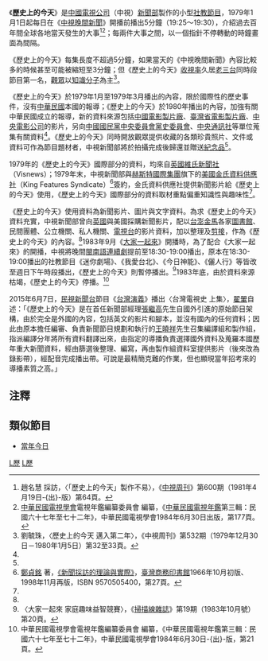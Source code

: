 {{Distinguish|歷史上的今天}}
{{Note24hUTC+8}}
《'''歷史上的今天'''》是[[中國電視公司|中國電視公司]]（中視）[[中視新聞|新聞部]]製作的小型[[社教節目|社教節目]]，1979年1月1日起每日在《[[中視晚間新聞|中視晚間新聞]]》開播前播出5分鐘（19:25～19:30），介紹過去百年間全球各地當天發生的大事<ref name="「歷史上的今天」製作不易">趙名慧 採訪，〈「歷史上的今天」製作不易〉，《[[中視周刊|中視周刊]]》第600期（1981年4月19日-{出}-版）第64頁。</ref><ref>[[中華民國電視學會|中華民國電視學會]]電視年鑑編纂委員會 編纂，《[[中華民國電視年鑑|中華民國電視年鑑]]第三輯：民國六十七年至七十二年》，中華民國電視學會1984年6月30日出版，第177頁。</ref>；每兩件大事之間，以一個指針不停轉動的時鐘畫面為間隔。

《歷史上的今天》每集長度不超過5分鐘，如果當天的《中視晚間新聞》內容比較多的時候甚至可能被縮短至3分鐘；但《歷史上的今天》[[收視率|收視率]]久居[[老三台|老三台]]同時段節目第一名，[[觀眾|觀眾]]以[[知識分子|知識分子]]為主<ref name="歷史上的今天邁入第二年">劉毓珠，〈歷史上的今天 邁入第二年〉，《中視周刊》第532期（1979年12月30日－1980年1月5日）第32至33頁。</ref>。

《歷史上的今天》於1979年1月至1979年3月播出的內容，限於國際性的歷史事件，沒有[[中華民國|中華民國]]本國的報導；《歷史上的今天》於1980年播出的內容，加強有關中華民國成立的報導，新的資料來源包括[[中國電影製片廠|中國電影製片廠]]、[[臺灣省電影製片廠|臺灣省電影製片廠]]、[[中央電影公司|中央電影公司]]的影片，另向[[中國國民黨中央委員會黨史委員會|中國國民黨中央委員會黨史委員會]]、[[中央通訊社|中央通訊社]]等單位蒐集有關資料<ref name="歷史上的今天邁入第二年" />。《歷史上的今天》同時開放觀眾提供收藏的各類珍貴照片、文件或資料可作為節目題材者，中視新聞部將於拍攝完成後歸還並贈送[[紀念品|紀念品]]<ref name="歷史上的今天邁入第二年" />。

1979年的《歷史上的今天》國際部分的資料，均來自[[英國|英國]][[維氏新聞社|維氏新聞社]]（Visnews）；1979年末，中視新聞部與[[赫斯特國際集團|赫斯特國際集團]]旗下的[[美國|美國]][[金氏資料供應社|金氏資料供應社]]（King Features Syndicate）<ref>[[鄭貞銘|鄭貞銘]] 著，[http://www.cptw.com.tw/BookDetail.aspx?bokno=07502001 《新聞採訪的理論與實際》]{{Dead link|date=2018年6月 |bot=InternetArchiveBot |fix-attempted=no }}，[[臺灣商務印書館|臺灣商務印書館]]1966年10月初版、1998年11月再版，ISBN 9570505400，第27頁。</ref>簽約，金氏資料供應社提供新聞影片給《歷史上的今天》使用，《歷史上的今天》國際部分的資料取材重點偏重知識性與趣味性<ref name="歷史上的今天邁入第二年" />。

《歷史上的今天》使用資料為新聞影片、圖片與文字資料。為求《歷史上的今天》資料充實，中視新聞部曾向[[英國|英國]]與美國採購新聞影片，配以[[台澎金馬|台澎金馬]]各家[[圖書館|圖書館]]、民間團體、公立機關、私人機關、[[電視台|電視台]]的影片資料，加以整理及[[剪接|剪接]]，作為《歷史上的今天》的內容。<ref name="「歷史上的今天」製作不易" />1983年9月《[[大家一起來|大家一起來]]》開播時，為了配合《大家一起來》的開播，中視將晚間[[閩南語|閩南語]][[連續劇|連續劇]]提前至18:30-19:00播出，原本在18:30-19:00播出的社教節目《迷你劇場》、《我愛台北》、《今日神能》、《儷人行》等皆改至週日下午時段播出，《歷史上的今天》則暫停播出。<ref>〈大家一起來 家庭趣味益智競賽〉，《[[掃描線雜誌|掃描線雜誌]]》第19期（1983年10月號）第20頁。</ref>1983年底，由於資料來源枯竭，《歷史上的今天》停播。<ref>中華民國電視學會電視年鑑編纂委員會 編纂，《中華民國電視年鑑第三輯：民國六十七年至七十二年》，中華民國電視學會1984年6月30日-{出}-版，第21頁。</ref>

2015年6月7日，[[民視新聞台|民視新聞台]]節目《[[台灣演義|台灣演義]]》播出〈台灣電視史 上集〉，[[翟翬|翟翬]]自述：「《歷史上的今天》是在首任新聞部經理[[張繼高|張繼高]]先生自國外引進的原始節目架構，由於完全是外國的內容，包括英文的影片和腳本，並沒有國內的任何資料；因此由原本擔任編審、負責新聞節目規劃和執行的[[王曉祥|王曉祥]]先生召集編譯組和製作組，指派編譯分年將所有資料翻譯出來，由指定的導播負責選擇國外資料及蒐羅本國歷年重大新聞資料，經由篩選後整理、編寫，再由製作組資料室提供影片（後來改為錄影帶），經配音完成播出帶。可說是最精簡克難的作業，但也顯現當年招考來的導播素質之高。」

==注釋==
{{reflist}}

== 類似節目 ==
* [[當年今日|當年今日]]

[[Category:中視電視節目|L歷]]
[[Category:台灣社教節目|L歷]]